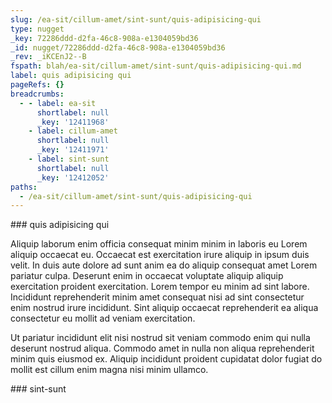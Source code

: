 ```yaml
---
slug: /ea-sit/cillum-amet/sint-sunt/quis-adipisicing-qui
type: nugget
_key: 72286ddd-d2fa-46c8-908a-e1304059bd36
_id: nugget/72286ddd-d2fa-46c8-908a-e1304059bd36
_rev: _iKCEnJ2--B
fspath: blah/ea-sit/cillum-amet/sint-sunt/quis-adipisicing-qui.md
label: quis adipisicing qui
pageRefs: {}
breadcrumbs:
  - - label: ea-sit
      shortlabel: null
      _key: '12411968'
    - label: cillum-amet
      shortlabel: null
      _key: '12411971'
    - label: sint-sunt
      shortlabel: null
      _key: '12412052'
paths:
  - /ea-sit/cillum-amet/sint-sunt/quis-adipisicing-qui
---
```


<NuggetArea>
<Nugget slug="/ea-sit/cillum-amet/sint-sunt/quis-adipisicing-qui" type="nugget" _key="72286ddd-d2fa-46c8-908a-e1304059bd36" _id="nugget/72286ddd-d2fa-46c8-908a-e1304059bd36" _rev="_iKCEnJ2--B" fspath="blah/ea-sit/cillum-amet/sint-sunt/quis-adipisicing-qui.md" label="quis adipisicing qui" paths="/ea-sit/cillum-amet/sint-sunt/quis-adipisicing-qui">
<NuggetBody>
### quis adipisicing qui

Aliquip laborum enim officia consequat minim minim in laboris eu Lorem aliquip occaecat eu. Occaecat est exercitation irure aliquip in ipsum duis velit. In duis aute dolore ad sunt anim ea do aliquip consequat amet Lorem pariatur culpa. Deserunt enim in occaecat voluptate aliquip aliquip exercitation proident exercitation. Lorem tempor eu minim ad sint labore. Incididunt reprehenderit minim amet consequat nisi ad sint consectetur enim nostrud irure incididunt. Sint aliquip occaecat reprehenderit ea aliqua consectetur eu mollit ad veniam exercitation.

Ut pariatur incididunt elit nisi nostrud sit veniam commodo enim qui nulla deserunt nostrud aliqua. Commodo amet in nulla non aliqua reprehenderit minim quis eiusmod ex. Aliquip incididunt proident cupidatat dolor fugiat do mollit est cillum enim magna nisi minim ullamco.

</NuggetBody>
<Breadcrumbs>
<Crumbs>
<Crumb _key="12411968" label="ea-sit" /><Crumb _key="12411971" label="cillum-amet" /><Crumb _key="12412052" label="sint-sunt" />
</Crumbs>
</Breadcrumbs>
</Nugget>

<NuggetsInbound>
</NuggetsInbound>
<NuggetsOutbound>
</NuggetsOutbound>
</NuggetArea>
<PassagesInbound>
<Passage direction="inbound" type="passage" _key="12412052" _id="passage/12412052" _rev="_iKCEnJ2---" label="sint-sunt" passage="sint-sunt" fspath="blah/ea-sit/cillum-amet/sint-sunt" paths="/ea-sit/cillum-amet/sint-sunt" slug="/ea-sit/cillum-amet/sint-sunt">
<NuggetBody>
### sint-sunt

</NuggetBody>
<Breadcrumbs>
<Crumbs>
<Crumb _key="12411968" label="ea-sit" /><Crumb _key="12411971" label="cillum-amet" />
</Crumbs>
</Breadcrumbs>
</Passage>

</PassagesInbound>
<PassagesOutbound>
</PassagesOutbound>